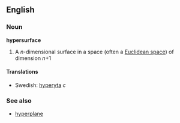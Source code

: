 ==English==
===Noun===
'''hypersurface'''
#{{mathematics}} A ''n''-dimensional surface in a space (often a [[Euclidean space]]) of dimension ''n''+1

====Translations====
*Swedish: [[hyperyta]] ''c''
===See also===
*[[hyperplane]]